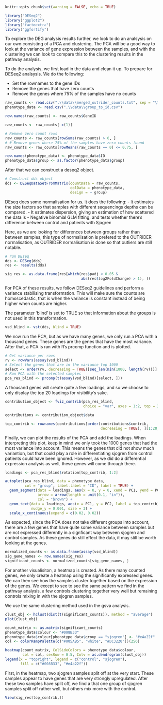 ```r
knitr::opts_chunk$set(warning = FALSE, echo = TRUE)
```

```r
library("DESeq2")
library("ggplot2")
library("factoextra")
library("ggfortify")
```

To explore the DEG analysis results further, we look to do an analsysis on our own consisting of a PCA and clustering. 
The PCA will be a good way to look at the variance of gene expression between the samples, and with the clustering we can look
to compare this to the clustering results in the pathway analysis. 

To do the analysis, we first load in the data and clean it up. To prepare for DESeq2 analsysis. We do the
following:

- Set the rownames to the gene IDs
- Remove the genes that have zero counts
- Remove the genes where 75% of the samples have no counts

```r
raw_counts <- read.csv(".\\data\\merged_outrider_counts.txt", sep = "\t")
phenotype_data <- read.csv(".\\data\\group_to_id.csv")

row.names(raw_counts) <- raw_counts$GeneID

raw_counts <- raw_counts[-c(1)]

# Remove zero count rows
raw_counts <- raw_counts[rowSums(raw_counts) > 0, ]
# # Remove genes where 75% of the samples have zero counts found
raw_counts <- raw_counts[rowMeans(raw_counts == 0) <= 0.75, ]

row.names(phenotype_data) <- phenotype_data$ID
phenotype_data$group <- as.factor(phenotype_data$group)
```

After that we can construct a deseq2 object.

```r
# Construct dds object
dds <- DESeqDataSetFromMatrix(countData = raw_counts,
                              colData = phenotype_data,
                              design = ~ group)
```


DEseq does some normalisation for us. It does the following:
- It estimates the size factors so that samples with different sequencings depths can be compared.
- It estimates dispersion, giving an estimation of how scattered the data is
- Negative binomial GLM fitting, and tests whether there's difference between control and patients with Sjogren

Here, as we are looking for differences between groups rather than between samples, this type of normalisation is prefered to
the OUTRIDER normalisation, as OUTRIDER normalisation is done so that outliers are still notable.
```r
# run DEseq
dds <- DESeq(dds)
res <- results(dds)

sig_res <- as.data.frame(res[which(res$padj < 0.05 &
                                   abs(res$log2FoldChange) > 1), ])
```

For PCA of these results, we follow DESeq2 guidelines and perform a variance stabilising transformation. This will make
sure the counts are homoscedastic, that is when the variance is constant instead of being higher when counts are higher.

The parameter 'blind' is set to TRUE so that information about the groups is not used in this transformation.
```r
vsd_blind <- vst(dds, blind = TRUE)
```

We now run the PCA, but as we have many genes, we only run a PCA with a thousand genes. These genes are the genes that
have the most variance. After that, a PCA is ran with R's prcomp function and is plotted.

```r
# Get variance per rows
rv <- rowVars(assay(vsd_blind))
# Select the genes that are in the variance top 1000
select <- order(rv, decreasing = TRUE)[seq_len(min(1000, length(rv)))]
# Run PCA with the selected samples
pca_res_blind <- prcomp(t(assay(vsd_blind)[select, ]))
```

A thousand genes will create quite a few loadings, and so we choose to only display the top 20 loadings for visibility's sake.

```r
contribution_object <- fviz_contrib(pca_res_blind,
                                    choice = "var", axes = 1:2, top = 20)

contributions <- contribution_object$data

top_contrib <- rownames(contributions[order(contributions$contrib,
                                            decreasing = TRUE), ][1:20, ])
```

Finally, we can plot the results of the PCA and add the loadings. When interpreting this plot, keep in mind we only took
the 1000 genes that had the most variance into account. This means the genes that did not show much variantion, but that could play a 
role in differentiating sjogren from control patients could have been ignored. However, as we did do a differential expression analysis as
well, these genes will come through there.

```r
loadings <- pca_res_blind$rotation[top_contrib, 1:2]

autoplot(pca_res_blind, data = phenotype_data,
         col = "group", label.label = "ID", label = TRUE) +
  geom_segment(data = loadings, aes(x = 0, y = 0, xend = PC1, yend = PC2),
               arrow = arrow(length = unit(0.1, "in")),
               col = "brown") +
  geom_text(data = loadings, aes(x = PC1, y = PC2, label = top_contrib),
            nudge_y = 0.001, size = 3) +
  scale_x_continuous(expand = c(0.02, 0.02))
```

As expected, since the PCA does not take different groups into account, there are a few genes that have quite some
variance between samples but are not expressed differently in a signficant way between sjogren and control samples.
As these genes do still effect the data, it may still be worth looking at the genes. 

```r
normalized_counts <- as.data.frame(assay(vsd_blind))
sig_gene_names <- row.names(sig_res)
significant_counts <- normalized_counts[sig_gene_names, ]
```

For another visualisiton, a heatmap is created. As there many counted genes, we only create a heatmap using the significantly
expressed genes. We can then see how the samples cluster together based on the expression of the genes. We except to see to see the same 
pattern we find in the pathway analysis, a few controls clustering together very well but remaining controls mixing in with the sjogren samples.

We use the same clustering method used in the gsva analysis.

```r
clust_obj <- hclust(dist(t(significant_counts)), method = "average")
plot(clust_obj)
```

```r
count_matrix <- as.matrix(significant_counts)
phenotype_data$colour <- "#008B33"
phenotype_data$colour[phenotype_data$group == "sjogren"] <- "#e4a22f"
col <- colorRampPalette(c("#005AB5", "white", "#DC3220"))(256)

heatmap(count_matrix, ColSideColors = phenotype_data$colour,
        col = col, cexRow = 0.5, Colv = as.dendrogram(clust_obj))
legend(x = "topright", legend = c("control", "sjogren"),
       fill = c("#008B33", "#e4a22f"))
```

First, in the heatmap, two sjogren samples split off at the very start. These samples appear to have genes 
that are very strongly upregulated. After these two samples have split off, we find a that one group of sjogren samples
split off rather well, but others mix more with the control.

```r
View(sig_res[top_contrib,])
```